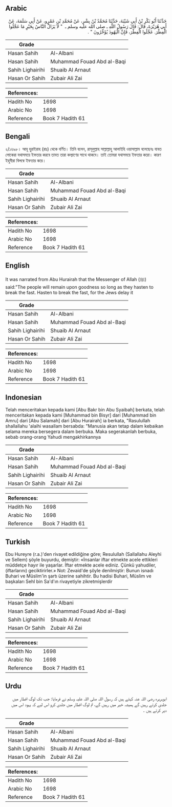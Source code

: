 ## Arabic


<div dir="rtl" lang="ar" style={{fontSize:'larger',backgroundColor:'#f8f9fa',padding:20}}>
حَدَّثَنَا أَبُو بَكْرِ بْنُ أَبِي شَيْبَةَ، حَدَّثَنَا مُحَمَّدُ بْنُ بِشْرٍ، عَنْ مُحَمَّدِ بْنِ عَمْرٍو، عَنْ أَبِي سَلَمَةَ، عَنْ أَبِي هُرَيْرَةَ، قَالَ: قَالَ رَسُولُ اللَّهِ ـ صلى الله عليه وسلم ـ ‏ "‏ لاَ يَزَالُ النَّاسُ بِخَيْرٍ مَا عَجَّلُوا الْفِطْرَ. عَجِّلُوا الْفِطْرَ، فَإِنَّ الْيَهُودَ يُؤَخِّرُونَ ‏"‏ ‏.‏
</div>
<div style={{backgroundColor:'#f8f9fa',padding:20, marginBottom: 10}}><table> <thead> <tr> <th>Grade</th> <th></th> </tr> </thead> <tbody> <tr><td>Hasan Sahih</td><td>Al-Albani</td></tr><tr><td>Hasan Sahih</td><td>Muhammad Fouad Abd al-Baqi</td></tr><tr><td>Sahih Lighairihi</td><td>Shuaib Al Arnaut</td></tr><tr><td>Hasan Or Sahih</td><td>Zubair Ali Zai</td></tr></tbody></table><table> <thead> <tr> <th>References:</th> <th></th> </tr> </thead> <tbody><tr><td>Hadith No</td><td>1698</td></tr><tr><td>Arabic No</td><td>1698</td></tr><tr><td>Reference</td><td>Book 7 Hadith 61</td></tr></tbody></table></div>

## Bengali


<div dir="ltr" lang="bn" style={{fontSize:'larger',backgroundColor:'#f8f9fa',padding:20}}>
২/১৬৯৮। আবূ হুরাইরাহ (রাঃ) থেকে বর্ণিত। তিনি বলেন, রাসূলুল্লাহ সাল্লাল্লাহু আলাইহি ওয়াসাল্লাম বলেছেনঃ যাবত লোকেরা যথাসময়ে ইফতার করবে তাবত তারা কল্যাণের সাথে থাকবে। তাই তোমরা যথাসময়ে ইফতার করো। কারণ ইহুদীরা বিলম্বে ইফতার করে।
</div>
<div style={{backgroundColor:'#f8f9fa',padding:20, marginBottom: 10}}><table> <thead> <tr> <th>Grade</th> <th></th> </tr> </thead> <tbody> <tr><td>Hasan Sahih</td><td>Al-Albani</td></tr><tr><td>Hasan Sahih</td><td>Muhammad Fouad Abd al-Baqi</td></tr><tr><td>Sahih Lighairihi</td><td>Shuaib Al Arnaut</td></tr><tr><td>Hasan Or Sahih</td><td>Zubair Ali Zai</td></tr></tbody></table><table> <thead> <tr> <th>References:</th> <th></th> </tr> </thead> <tbody><tr><td>Hadith No</td><td>1698</td></tr><tr><td>Arabic No</td><td>1698</td></tr><tr><td>Reference</td><td>Book 7 Hadith 61</td></tr></tbody></table></div>

## English


<div dir="ltr" lang="en" style={{fontSize:'larger',backgroundColor:'#f8f9fa',padding:20}}>
It was narrated from Abu Hurairah that the Messenger of Allah (ﷺ) said:"The people will remain upon goodness so long as they hasten to break the fast. Hasten to break the fast, for the Jews delay it
</div>
<div style={{backgroundColor:'#f8f9fa',padding:20, marginBottom: 10}}><table> <thead> <tr> <th>Grade</th> <th></th> </tr> </thead> <tbody> <tr><td>Hasan Sahih</td><td>Al-Albani</td></tr><tr><td>Hasan Sahih</td><td>Muhammad Fouad Abd al-Baqi</td></tr><tr><td>Sahih Lighairihi</td><td>Shuaib Al Arnaut</td></tr><tr><td>Hasan Or Sahih</td><td>Zubair Ali Zai</td></tr></tbody></table><table> <thead> <tr> <th>References:</th> <th></th> </tr> </thead> <tbody><tr><td>Hadith No</td><td>1698</td></tr><tr><td>Arabic No</td><td>1698</td></tr><tr><td>Reference</td><td>Book 7 Hadith 61</td></tr></tbody></table></div>

## Indonesian


<div dir="ltr" lang="id" style={{fontSize:'larger',backgroundColor:'#f8f9fa',padding:20}}>
Telah menceritakan kepada kami [Abu Bakr bin Abu Syaibah] berkata, telah menceritakan kepada kami [Muhammad bin Bisyr] dari [Muhammad bin Amru] dari [Abu Salamah] dari [Abu Hurairah] ia berkata, "Rasulullah shallallahu 'alaihi wasallam bersabda: "Manusia akan tetap dalam kebaikan selama mereka bersegera dalam berbuka. Maka segerakanlah berbuka, sebab orang-orang Yahudi mengakhirkannya
</div>
<div style={{backgroundColor:'#f8f9fa',padding:20, marginBottom: 10}}><table> <thead> <tr> <th>Grade</th> <th></th> </tr> </thead> <tbody> <tr><td>Hasan Sahih</td><td>Al-Albani</td></tr><tr><td>Hasan Sahih</td><td>Muhammad Fouad Abd al-Baqi</td></tr><tr><td>Sahih Lighairihi</td><td>Shuaib Al Arnaut</td></tr><tr><td>Hasan Or Sahih</td><td>Zubair Ali Zai</td></tr></tbody></table><table> <thead> <tr> <th>References:</th> <th></th> </tr> </thead> <tbody><tr><td>Hadith No</td><td>1698</td></tr><tr><td>Arabic No</td><td>1698</td></tr><tr><td>Reference</td><td>Book 7 Hadith 61</td></tr></tbody></table></div>

## Turkish


<div dir="ltr" lang="tr" style={{fontSize:'larger',backgroundColor:'#f8f9fa',padding:20}}>
Ebu Hureyre (r.a.)'den rivayet edildiğine göre; Resulullah (Sallallahu Aleyhi ve Sellem) şöyle buyurdu, demiştir: «İnsanlar iftar etmekte acele ettikleri müddetçe hayır ile yaşarlar. İftar etmekte acele ediniz. Çünkü yahudiler, (iftarlarını) geciktirirler.» Not: Zevaid'de şöyle denilmiştir: Bunun isnadı Buhari ve Müslim'in şartı üzerine sahihtir. Bu hadisi Buhari, Müslim ve başkaları Sehl bin Sa'd'ın rivayetiyle zikretmişlerdir
</div>
<div style={{backgroundColor:'#f8f9fa',padding:20, marginBottom: 10}}><table> <thead> <tr> <th>Grade</th> <th></th> </tr> </thead> <tbody> <tr><td>Hasan Sahih</td><td>Al-Albani</td></tr><tr><td>Hasan Sahih</td><td>Muhammad Fouad Abd al-Baqi</td></tr><tr><td>Sahih Lighairihi</td><td>Shuaib Al Arnaut</td></tr><tr><td>Hasan Or Sahih</td><td>Zubair Ali Zai</td></tr></tbody></table><table> <thead> <tr> <th>References:</th> <th></th> </tr> </thead> <tbody><tr><td>Hadith No</td><td>1698</td></tr><tr><td>Arabic No</td><td>1698</td></tr><tr><td>Reference</td><td>Book 7 Hadith 61</td></tr></tbody></table></div>

## Urdu


<div dir="rtl" lang="ur" style={{fontSize:'larger',backgroundColor:'#f8f9fa',padding:20}}>
ابوہریرہ رضی اللہ عنہ کہتے ہیں کہ رسول اللہ صلی اللہ علیہ وسلم نے فرمایا: جب تک لوگ افطار میں جلدی کرتے رہیں گے ہمیشہ خیر میں رہیں گے، تم لوگ افطار میں جلدی کرو اس لیے کہ یہود اس میں دیر کرتے ہیں ۔
</div>
<div style={{backgroundColor:'#f8f9fa',padding:20, marginBottom: 10}}><table> <thead> <tr> <th>Grade</th> <th></th> </tr> </thead> <tbody> <tr><td>Hasan Sahih</td><td>Al-Albani</td></tr><tr><td>Hasan Sahih</td><td>Muhammad Fouad Abd al-Baqi</td></tr><tr><td>Sahih Lighairihi</td><td>Shuaib Al Arnaut</td></tr><tr><td>Hasan Or Sahih</td><td>Zubair Ali Zai</td></tr></tbody></table><table> <thead> <tr> <th>References:</th> <th></th> </tr> </thead> <tbody><tr><td>Hadith No</td><td>1698</td></tr><tr><td>Arabic No</td><td>1698</td></tr><tr><td>Reference</td><td>Book 7 Hadith 61</td></tr></tbody></table></div>